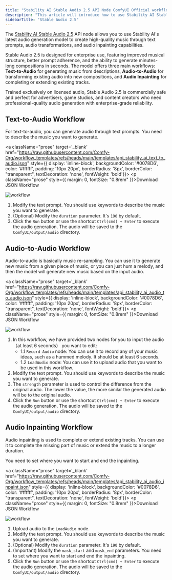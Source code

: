```yaml
---
title: "Stability AI Stable Audio 2.5 API Node ComfyUI Official workflow example"
description: "This article will introduce how to use Stability AI Stable Audio 2.5 API node's text-to-audio, audio-to-audio and audio-inpainting capabilities in ComfyUI"
sidebarTitle: "Stable Audio 2.5"
---
```



The [Stability AI Stable Audio 2.5](/built-in-nodes/api-node/audio/stability-ai/stability-ai-stable-audio-2-5) API node allows you to use Stability AI's latest audio generation model to create high-quality music through text prompts, audio transformations, and audio inpainting capabilities.

Stable Audio 2.5 is designed for enterprise use, featuring improved musical structure, better prompt adherence, and the ability to generate minutes-long compositions in seconds. The model offers three main workflows: **Text-to-Audio** for generating music from descriptions, **Audio-to-Audio** for transforming existing audio into new compositions, and **Audio Inpainting** for completing or extending existing tracks. 

Trained exclusively on licensed audio, Stable Audio 2.5 is commercially safe and perfect for advertisers, game studios, and content creators who need professional-quality audio generation with enterprise-grade reliability.

<ReqHint/>
<UpdateReminder/>

## Text-to-Audio Workflow

For text-to-audio, you can generate audio through text prompts. You need to describe the music you want to generate.

<a className="prose"  target='_blank'  href="https://raw.githubusercontent.com/Comfy-Org/workflow_templates/refs/heads/main/templates/api_stability_ai_text_to_audio.json" style={{ display: 'inline-block', backgroundColor: '#0078D6', color: '#ffffff', padding: '10px 20px', borderRadius: '8px', borderColor: "transparent", textDecoration: 'none', fontWeight: 'bold'}}>
    <p className="prose" style={{ margin: 0, fontSize: "0.8rem" }}>Download JSON Workflow</p>
</a>
![workflow](/images/tutorial/api_nodes/stability_ai/api_stability_ai_text_to_audio.jpg)

1. Modify the text prompt. You should use keywords to describe the music you want to generate.
2. (Optional) Modify the `duration` parameter. It's `190` by default.
3. Click the `Run` button or use the shortcut `Ctrl(cmd) + Enter` to execute the audio generation. The audio will be saved to the `ComfyUI/output/audio` directory.

## Audio-to-Audio Workflow

Audio-to-audio is basically music re-sampling. You can use it to generate new music from a given piece of music, or you can just hum a melody, and then the model will generate new music based on the input audio.

<a className="prose"  target='_blank'  href="https://raw.githubusercontent.com/Comfy-Org/workflow_templates/refs/heads/main/templates/api_stability_ai_audio_to_audio.json" style={{ display: 'inline-block', backgroundColor: '#0078D6', color: '#ffffff', padding: '10px 20px', borderRadius: '8px', borderColor: "transparent", textDecoration: 'none', fontWeight: 'bold'}}>
    <p className="prose" style={{ margin: 0, fontSize: "0.8rem" }}>Download JSON Workflow</p>
</a>

![workflow](/images/tutorial/api_nodes/stability_ai/api_stability_ai_audio_to_audio.jpg)

1. In this workflow, we have provided two nodes for you to input the audio（at least 6 seconds） you want to edit:
   - 1.1 `Record Audio` node: You can use it to record any of your music ideas, such as a hummed melody. It should be at least 6 seconds.
   - 1.2 `LoadAudio` node: You can use it to upload audio that you want to be used in this workflow.
2. Modify the text prompt. You should use keywords to describe the music you want to generate.
3. The `strength` parameter is used to control the difference from the original audio. The lower the value, the more similar the generated audio will be to the original audio.
4. Click the `Run` button or use the shortcut `Ctrl(cmd) + Enter` to execute the audio generation. The audio will be saved to the `ComfyUI/output/audio` directory.

## Audio Inpainting Workflow

Audio inpainting is used to complete or extend existing tracks. You can use it to complete the missing part of music or extend the music to a longer duration.

You need to set where you want to start and end the inpainting.

<a className="prose"  target='_blank'  href="https://raw.githubusercontent.com/Comfy-Org/workflow_templates/refs/heads/main/templates/api_stability_ai_audio_inpaint.json" style={{ display: 'inline-block', backgroundColor: '#0078D6', color: '#ffffff', padding: '10px 20px', borderRadius: '8px', borderColor: "transparent", textDecoration: 'none', fontWeight: 'bold'}}>
    <p className="prose" style={{ margin: 0, fontSize: "0.8rem" }}>Download JSON Workflow</p>
</a>
![workflow](/images/tutorial/api_nodes/stability_ai/api_stability_ai_audio_inpaint.jpg)

1. Upload audio to the `LoadAudio` node.
2. Modify the text prompt. You should use keywords to describe the music you want to generate.
3. (Optional) Modify the `duration` parameter. It's `190` by default.
4. (Important) Modify the `mask_start` and `mask_end` parameters. You need to set where you want to start and end the inpainting.
5. Click the `Run` button or use the shortcut `Ctrl(cmd) + Enter` to execute the audio generation. The audio will be saved to the `ComfyUI/output/audio` directory.